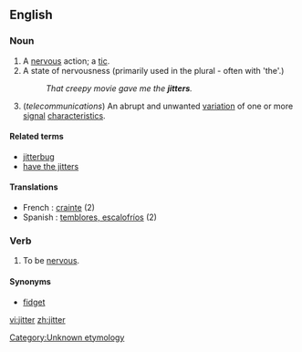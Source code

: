 ==English==

[[Category:Unknown etymology]]<!--SOED-->

===Noun===
{{en-noun}}

# A [[nervous]] action; a [[tic]].
# A state of nervousness (primarily used in the plural - often with 'the'.)
#:''That creepy movie gave me the '''jitters'''.''
# (''telecommunications'') An abrupt and unwanted [[variation]] of one or more [[signal]] [[characteristics]].

====Related terms====
* [[jitterbug]]
* [[have the jitters]]

====Translations====
*French : [[crainte]] (2)
*Spanish : [[temblores, escalofríos]] (2)

===Verb===
{{en-verb}}

#{{intransitive}} To be [[nervous]].

====Synonyms====
*[[fidget]]

[[vi:jitter]]
[[zh:jitter]]